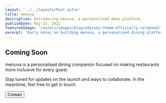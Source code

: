 ```yaml
---
layout: '../../layouts/Post.astro'
title: menuva
description: Introducing menuva, a personalised menu platform.
publishDate: May 15, 2022
featuredImage: '/assets/images/blog/odyssey-theme-officially-released/featured.jpg'
excerpt: 'Early notes on building menuva, a personalised dining platform designed by Duke Saputra.'
---
```



## Coming Soon

menuva is a personalised dining companion focused on making restaurants more inclusive for every guest.

Stay tuned for updates on the launch and ways to collaborate. In the meantime, feel free to get in touch.

<Button href="/contact">Contact</Button>
